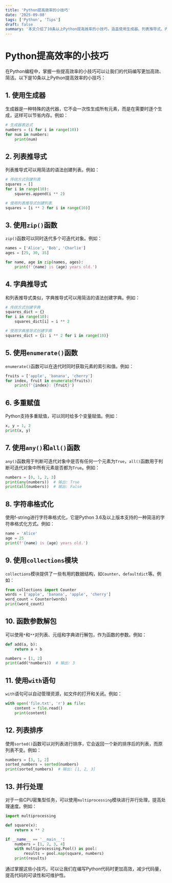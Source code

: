 ```yaml
---
title: 'Python提高效率的小技巧'
date: '2025-09-08'
tags: ['Python', 'Tips']
draft: false
summary: '本文介绍了10条以上Python提高效率的小技巧，涵盖使用生成器、列表推导式、内置函数等多个方面，帮助开发者更高效地编写Python代码。'
---
```


# Python提高效率的小技巧

在Python编程中，掌握一些提高效率的小技巧可以让我们的代码编写更加高效、简洁。以下是10条以上Python提高效率的小技巧：

## 1. 使用生成器
生成器是一种特殊的迭代器，它不会一次性生成所有元素，而是在需要时逐个生成，这样可以节省内存。例如：
```python
# 生成器表达式
numbers = (i for i in range(10))
for num in numbers:
    print(num)
```

## 2. 列表推导式
列表推导式可以用简洁的语法创建列表。例如：
```python
# 传统方式创建列表
squares = []
for i in range(10):
    squares.append(i ** 2)

# 使用列表推导式创建列表
squares = [i ** 2 for i in range(10)]
```

## 3. 使用`zip()`函数
`zip()`函数可以同时迭代多个可迭代对象。例如：
```python
names = ['Alice', 'Bob', 'Charlie']
ages = [25, 30, 35]

for name, age in zip(names, ages):
    print(f'{name} is {age} years old.')
```

## 4. 字典推导式
和列表推导式类似，字典推导式可以用简洁的语法创建字典。例如：
```python
# 传统方式创建字典
squares_dict = {}
for i in range(10):
    squares_dict[i] = i ** 2

# 使用字典推导式创建字典
squares_dict = {i: i ** 2 for i in range(10)}
```

## 5. 使用`enumerate()`函数
`enumerate()`函数可以在迭代时同时获取元素的索引和值。例如：
```python
fruits = ['apple', 'banana', 'cherry']
for index, fruit in enumerate(fruits):
    print(f'{index}: {fruit}')
```

## 6. 多重赋值
Python支持多重赋值，可以同时给多个变量赋值。例如：
```python
x, y = 1, 2
print(x, y)
```

## 7. 使用`any()`和`all()`函数
`any()`函数用于判断可迭代对象中是否有任何一个元素为`True`，`all()`函数用于判断可迭代对象中所有元素是否都为`True`。例如：
```python
numbers = [0, 1, 2, 3]
print(any(numbers))  # 输出: True
print(all(numbers))  # 输出: False
```

## 8. 字符串格式化
使用f-string进行字符串格式化，它是Python 3.6及以上版本支持的一种简洁的字符串格式化方式。例如：
```python
name = 'Alice'
age = 25
print(f'{name} is {age} years old.')
```

## 9. 使用`collections`模块
`collections`模块提供了一些有用的数据结构，如`Counter`、`defaultdict`等。例如：
```python
from collections import Counter
words = ['apple', 'banana', 'apple', 'cherry']
word_count = Counter(words)
print(word_count)
```

## 10. 函数参数解包
可以使用`*`和`**`对列表、元组和字典进行解包，作为函数的参数。例如：
```python
def add(a, b):
    return a + b

numbers = [1, 2]
print(add(*numbers))  # 输出: 3
```

## 11. 使用`with`语句
`with`语句可以自动管理资源，如文件的打开和关闭。例如：
```python
with open('file.txt', 'r') as file:
    content = file.read()
    print(content)
```

## 12. 列表排序
使用`sorted()`函数可以对列表进行排序，它会返回一个新的排序后的列表，而原列表不变。例如：
```python
numbers = [3, 1, 2]
sorted_numbers = sorted(numbers)
print(sorted_numbers)  # 输出: [1, 2, 3]
```

## 13. 并行处理
对于一些CPU密集型任务，可以使用`multiprocessing`模块进行并行处理，提高处理速度。例如：
```python
import multiprocessing

def square(x):
    return x ** 2

if __name__ == '__main__':
    numbers = [1, 2, 3, 4]
    with multiprocessing.Pool() as pool:
        results = pool.map(square, numbers)
    print(results)
```

通过掌握这些小技巧，可以让我们在编写Python代码时更加高效，减少代码量，提高代码的可读性和可维护性。